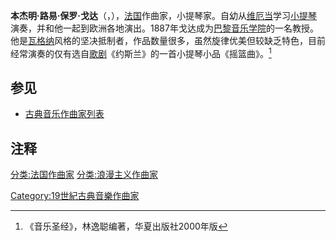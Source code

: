 {{Infobox classical
| 中文名 = 戈达
| 画像 = Benjamin Godard 01.jpg
| 附注 =      
| 原文名 = Benjamin Louis Paul Godard
| 国别 = 法国   
| 出生日期 = 1849年8月18日
| 出生地 = 巴黎
| 逝世日期 = 1895年1月10日(45歲)
| 逝世地 = 戛纳
| 所属时期 = 浪漫主义
| 所属乐派 =  
| 擅长作品类型 = 歌剧，管弦乐，钢琴曲
| 代表作 = 歌剧《约斯兰》，两部小提琴协奏曲，大量钢琴小品
| 师从 = [[维厄当|维厄当]]
| 学生 = [[夏米娜德|夏米娜德]]
| 官方网站 = 
}}

'''本杰明·路易·保罗·戈达'''（{{lang-fr|'''Benjamin Louis Paul Godard'''}}，{{bd|1849年|8月18日|1895年|1月10日|catIdx=Godard, Benjamin}}），[[法国|法国]]作曲家，小提琴家。自幼从[[维厄当|维厄当]]学习[[小提琴|小提琴]]演奏，并和他一起到欧洲各地演出。1887年戈达成为[[巴黎音乐学院|巴黎音乐学院]]的一名教授。他是[[瓦格纳|瓦格纳]]风格的坚决抵制者，作品数量很多，虽然旋律优美但较缺乏特色，目前经常演奏的仅有选自[[歌剧|歌剧]]《约斯兰》的一首小提琴小品《摇篮曲》。<ref>《音乐圣经》，林逸聪编著，华夏出版社2000年版</ref>

==参见==
* [[古典音乐作曲家列表|古典音乐作曲家列表]]

==注释==
<references/>

{{Authority control}}
{{DEFAULTSORT:Godard, Benjamin}}

[[分类:法国作曲家|分类:法国作曲家]]
[[分类:浪漫主义作曲家|分类:浪漫主义作曲家]]
[[Category:19世紀古典音樂作曲家|Category:19世紀古典音樂作曲家]]
